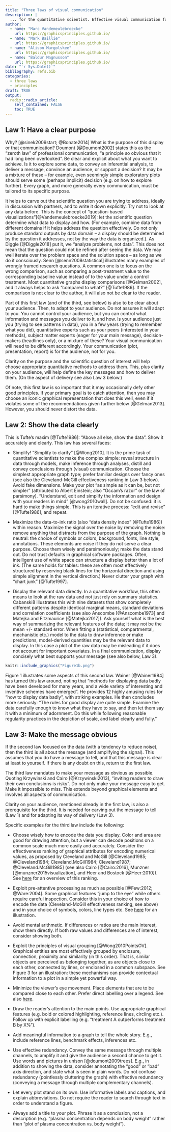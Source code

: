 ```yaml
---
title: "Three laws of visual communication"
description: |
  ... for the quantitative scientist. Effective visual communication follows three laws: 1.)	Have a clear purpose; 2.)	Show the data clearly; and 3.)	Make the message obvious. These three laws correspond to the three main ingredients of any quantitative work: purpose, data, and message. Getting these right leads to success; failing in any of them leads to overall failure. 
author:
  - name: "Marc Vandemeulebroecke"  
    url: https://graphicsprinciples.github.io/
  - name: "Mark Baillie"
    url: https://graphicsprinciples.github.io/
  - name: "Alison Margolskee"
    url: https://graphicsprinciples.github.io/
  - name: "Baldur Magnusson"
    url: https://graphicsprinciples.github.io/
date: "`r Sys.Date()`"
bibliography: refs.bib
categories:
  - three laws
  - principles
draft: TRUE
output:
  radix::radix_article:
    self_contained: FALSE
    toc: TRUE
---
```


## Law 1: Have a clear purpose

Why? [@sinek2009start; @Bonate2014] What is the purpose of this display or that communication? Doumont [@Doumont2002] states this as the “zeroth law” of professional communication, “a principle so obvious that it had long been overlooked”. Be clear and explicit about what you want to achieve. Is it to explore some data, to convey an inferential analysis, to deliver a message, convince an audience, or support a decision? It may be a mixture of these – for example, even seemingly simple exploratory plots should serve some (perhaps implicit) decision (e.g. on how to explore further). Every graph, and more generally every communication, must be tailored to its specific purpose.

It helps to carve out the scientific question you are trying to address, ideally in discussion with partners, and to write it down explicitly. Try not to look at any data before. This is the concept of “question-based visualizations”[@Vandemeulebroecke2019]: let the scientific question determine what data to display and how. (For example, combine data from different domains if it helps address the question effectively. Do not only produce standard outputs by data domain – a display should be determined by the question it addresses, not by the way the data is organized.). As Diggle [@Diggle2018] put it, we “analyze problems, not data”. This does not mean that the question could not be refined after seeing the data. We may well iterate over the problem space and the solution space – as long as we do it consciously. Senn [@senn2008statistical] illustrates many examples of wrongly framed research questions. A common one is to focus on the wrong comparison, such as comparing a post-treatment value to the corresponding baseline value instead of to the value under a control treatment. Most quantitative graphs display comparisons [@Gelman2002], and it always helps to ask “compared to what?” [@Tufte1986]. If the comparison is not clear to the author, it will also not be clear to the reader.

Part of this first law (and of the third, see below) is also to be clear about your audience. Then, to adapt to your audience. Do not assume it will adapt to you. You cannot control your audience, but you can control what information and messages you deliver to it, and how. Is your audience just you (trying to see patterns in data), you in a few years (trying to remember what you did), quantitative experts such as your peers (interested in your methods), subject matter experts (eager for your main message), decision-makers (headlines only), or a mixture of these? Your visual communication will need to be different accordingly. Your communication (plot, presentation, report) is for the audience, not for you.

Clarity on the purpose and the scientific question of interest will help choose appropriate quantitative methods to address them. This, plus clarity on your audience, will help define the key messages and how to deliver them. (On the aspect of delivery see also Law 3 below.)

Of note, this first law is so important that it may occasionally defy other good principles. If your primary goal is to catch attention, then you may choose an iconic graphical representation that does this well, even if it violates some of the recommendations given further below [@Gelman2013]. However, you should never distort the data.

## Law 2: Show the data clearly

This is Tufte’s maxim [@Tufte1986]: “Above all else, show the data”. Show it accurately and clearly. This law has several faces:

* Simplify! “Simplify to clarify” [@Wong2010]. It is the prime task of quantitative scientists to make the complex simple: reveal structure in data through models, make inference through analyses, distill and convey conclusions through (visual) communication. Choose the simplest appropriate graph type; prefer familiar designs over fancy ones (see also the Cleveland-McGill effectiveness ranking in Law 3 below). Avoid fake dimensions. Make your plot “as simple as it can be, but not simpler” (attributed to Albert Einstein; also “Occam’s razor” or the law of parsimony). “Understand, edit and simplify the information and design with your readers in mind” [@wong2010wall]. Do not be confused: it is hard to make things simple. This is an iterative process: “edit and revise” [@Tufte1986], and repeat. 

* Maximize the data-to-ink ratio (also “data density index” [@Tufte1986]) within reason. Maximize the signal over the noise by removing the noise: remove anything that distracts from the purpose of the graph. Nothing is neutral: the choice of symbols or colors, background, fonts, line style, annotations. These elements are noise if they do not serve a clear purpose. Choose them wisely and parsimoniously; make the data stand out. Do not trust defaults in graphical software packages. Often, intelligent use of white space can structure a display better than a lot of ink. (The same holds for tables: these are often most effectively structured by reserving black lines for the horizontal direction and using simple alignment in the vertical direction.) Never clutter your graph with “chart junk” [@Tufte1997]. 

* Display the relevant data directly. In a quantitative workflow, this often means to look at the raw data and not just rely on summary statistics. Cabanski8 illustrates this with nine datasets that show completely different patterns despite identical marginal means, standard deviations and correlation coefficients (see also Anscombe [@Anscombe1973] and Matejka and Fitzmaurice [@Matejka2017]). Ask yourself what is the best way of summarizing the relevant features of the data; it may not be the mean +/- standard error. When fitting a (statistical, compartmental, mechanistic etc.) model to the data to draw inference or make predictions, model-derived quantities may be the relevant data to display. In this case a plot of the raw data may be misleading if it does not account for important covariates. In a final communication, display concisely what best supports your message (see also below, Law 3).

```r
knitr::include_graphics("Figure1b.png")
```

Figure 1 illustrates some aspects of this second law. Wainer [@Wainer1984] has turned this law around, noting that “methods for displaying data badly have been developed for many years, and a wide variety of interesting and inventive schemes have emerged”. He provides 12 highly amusing rules for “how to display data badly”, with striking examples. He then concludes more seriously: “The rules for good display are quite simple. Examine the data carefully enough to know what they have to say, and then let them say it with a minimum of adornment. Do this while following reasonable regularity practices in the depiction of scale, and label clearly and fully.”

## Law 3: Make the message obvious

If the second law focused on the data (with a tendency to reduce noise), then the third is all about the message (and amplifying the signal). This assumes that you do have a message to tell, and that this message is clear at least to yourself. If there is any doubt on this, return to the first law.

The third law mandates to make your message as obvious as possible. Quoting Krzywinski and Cairo [@Krzywinski2013], “inviting readers to draw their own conclusions is risky”. Do not only make your message easy to get. Make it impossible to miss. This extends beyond graphical elements and involves all aspects of communication.

Clarity on your audience, mentioned already in the first law, is also a prerequisite for the third. It is needed for carving out the message to tell (Law 1) and for adapting its way of delivery (Law 3). 

Specific examples for the third law include the following:

*	Choose wisely how to encode the data you display. Color and area are good for drawing attention, but a viewer can decode positions on a common scale much more easily and accurately. Consider the effectiveness ranking of graphical attributes for encoding numerical values, as proposed by Cleveland and McGill [@Cleveland1985; @Cleveland1984; Cleveland.McGill1984; Cleveland1987; @Cleveland.McGill1985] (see also Cairo [@Cairo:2016], Munzner [@munzner2015visualization], and Heer and Bostock [@Heer:2010]). See [here](https://flowingdata.com/2010/03/20/graphical-perception-learn-the-fundamentals-first/) for an overview of this ranking. 

*	Exploit pre-attentive processing as much as possible [@Few:2012; @Ware:2004]. Some graphical features “jump to the eye” while others require careful inspection. Consider this in your choice of how to encode the data (Cleveland-McGill effectiveness ranking, see above) and in your choice of symbols, colors, line types etc. See [here](http://daydreamingnumbers.com/blog/preattentive-attributes-example/) for an illustration.

*	Avoid mental arithmetic. If differences or ratios are the main interest, show them directly. If both raw values and differences are of interest, consider showing both.

*	Exploit the principles of visual grouping [@Wong2010PointsOV]. Graphical entities are most effectively grouped by enclosure, connection, proximity and similarity (in this order). That is, similar objects are perceived as belonging together, as are objects close to each other, connected by lines, or enclosed in a common subspace. See Figure 3 for an illustration: these mechanisms can provide contextual information to a plot in a simple yet powerful way.

*	Minimize the viewer’s eye movement. Place elements that are to be compared close to each other. Prefer direct labelling over a legend. See also [here](https://www.storytellingwithdata.com/?offset=1531087200576).

*	Draw the reader’s attention to the main points. Use appropriate graphical features (e.g. bold or colored highlighting, reference lines, circling etc.). Follow up with explicit labelling (e.g. “treatment A outperforms treatment B by X%”).

*	Add meaningful information to a graph to tell the whole story. E.g., include reference lines, benchmark effects, inferences etc.

*	Use effective redundancy. Convey the same message through multiple channels, to amplify it and give the audience a second chance to get it. Use words and pictures in unison [@doumont2009trees]. E.g., in addition to showing the data, consider annotating the “good” or “bad” axis direction, and state what is seen in plain words. Do not confuse redundancy (pointlessly cluttering the graph) with effective redundancy (conveying a message through multiple complementary channels).

*	Let every plot stand on its own. Use informative labels and captions, and explain abbreviations. Do not require the reader to search through text in order to understand a figure.

* Always add a title to your plot. Phrase it as a conclusion, not a description (e.g. “plasma concentration depends on body weight” rather than “plot of plasma concentration vs. body weight”).  

